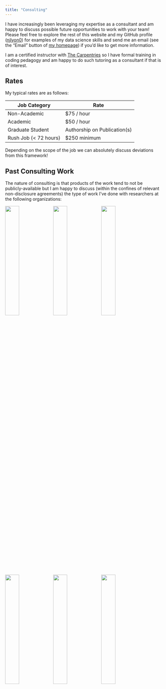```yaml
---
title: "Consulting"
---
```


I have increasingly been leveraging my expertise as a consultant and am happy to discuss possible future opportunities to work with your team! Please feel free to explore the rest of this website and my GitHub profile ([njlyon0](https://github.com/njlyon0)) for examples of my data science skills and send me an email (see the "Email" button of [my homepage](https://njlyon0.github.io/)) if you'd like to get more information.

I am a certified instructor with [The Carpentries](https://carpentries.org/) so I have formal training in coding pedagogy and am happy to do such tutoring as a consultant if that is of interest.

## Rates

My typical rates are as follows:

| Job Category | Rate |
|--------------|------|
| Non-Academic | $75 / hour |
| Academic     | $50 / hour |
| Graduate Student | Authorship on Publication(s) |
| Rush Job (< 72 hours) | $250 minimum |

Depending on the scope of the job we can absolutely discuss deviations from this framework!

## Past Consulting Work

The nature of consulting is that products of the work tend to not be publicly-available but I am happy to discuss (within the confines of relevant non-disclosure agreements) the type of work I've done with researchers at the following organizations:

<img src="images/consulting_logos/brdgai_logo.png" width = "30%" /> <img src="images/consulting_logos/iunu_logo.png" width = "30%" /> <img src="images/consulting_logos/scope3_logo.png" width = "30%" />

<img src="images/consulting_logos/univ_georgia_logo.png" width = "30%" /> <img src="images/consulting_logos/montana_state_logo.png" width = "30%" /> <img src="images/consulting_logos/xerces_logo.png" width = "30%" />
